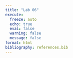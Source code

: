 ```yaml
---
title: "Lab 06"
execute:
  freeze: auto
  echo: true
  eval: false
  warning: false
  message: false
format: html
bibliography: references.bib
---
```


